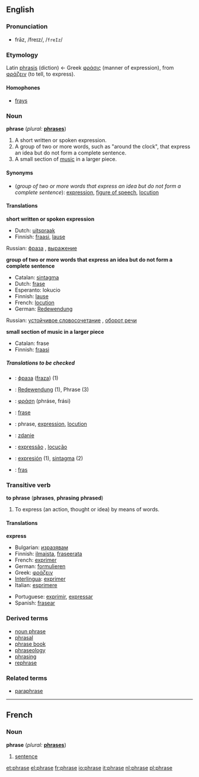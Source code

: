 ==English==

===Pronunciation===
*frāz, /freɪz/, /<tt>freIz</tt>/

===Etymology===
Latin [[phrasis]] (diction) ← Greek [[φράσις]] (manner of expression), from [[φράζειν]] (to tell, to express).

====Homophones====
*[[fray]]s

===Noun===
'''phrase''' (''plural:'' '''[[phrases]]''')

#A short written or spoken expression.
#A group of two or more words, such as "around the clock", that express an idea but do not form a complete sentence.
#A small section of [[music]] in a larger piece.

====Synonyms====
*(''group of two or more words that express an idea but do not form a complete sentence''): [[expression]], [[figure of speech]], [[locution]]

====Translations====

'''short written or spoken expression'''
{{top}}
*Dutch: [[uitspraak]] {{f}}
*Finnish: [[fraasi]], [[lause]]
{{mid}}
Russian: [[фраза]] {{f}}, [[выражение]] {{n}}
{{bottom}}

'''group of two or more words that express an idea but do not form a complete sentence'''
{{top}}
*Catalan: [[sintagma]] {{m}}
*Dutch: [[frase#Dutch|frase]] {{f}}
*Esperanto: lokucio
*Finnish: [[lause]]
*French: [[locution#French|locution]] {{f}}
*German: [[Redewendung]] {{f}}
{{mid}}
Russian: [[устойчивое словосочетание]] {{n}}, [[оборот речи]]
{{bottom}}

'''small section of music in a larger piece'''
{{top}}
*Catalan: frase {{f}}
*Finnish: [[fraasi]]
{{mid}}
{{bottom}}

=====Translations to be checked=====
<!--Remove this section once all of the translations below have been moved into the tables above.-->
{{checktrans}}

*{{ttbc|Bulgarian}}: [[фраза]] ([[fraza]]) {{f}} (1)
*{{ttbc|German}}: [[Redewendung]] {{f}} (1), Phrase {{f}} (3)
*{{ttbc|Greek}}: [[φράση]] (phr&aacute;se, fr&aacute;si)
*{{ttbc|Indonesian}}: [[frase]]
*{{ttbc|Interlingua}}: phrase, [[expression#Interlingua|expression]], [[locution#Interlingua|locution]]
*{{ttbc|Polish}}: [[zdanie]] {{n}}
*{{ttbc|Portuguese}}: [[expressão]] {{f}}, [[locução]] {{f}}
*{{ttbc|Spanish}}: [[expresión]] {{f}} (1), [[sintagma]] {{m}} (2)
*{{ttbc|Swedish}}: [[fras]]

===Transitive verb===
'''to phrase''' ('''phrases''', '''phrasing''' '''phrased''')

#To express (an action, thought or idea) by means of words.
<!--disputed: #To use diplomatic words.-->
<!--disputed: #To use grammatical or non-slang words.-->

====Translations====

'''express'''
{{top}}
*Bulgarian: [[изразявам]]
*Finnish: [[ilmaista]], [[fraseerata]]
*French: [[exprimer#French|exprimer]]
*German: [[formulieren]]
*Greek: [[φράζειν]]
*[[Interlingua]]: [[exprimer#Interlingua|exprimer]]
*Italian: [[esprimere]]
{{mid}}
*Portuguese: [[exprimir]], [[expressar]]
*Spanish: [[frasear]]
{{bottom}}

===Derived terms===
*[[noun phrase]]
*[[phrasal]]
*[[phrase book]]
*[[phraseology]]
*[[phrasing]]
*[[rephrase]]

===Related terms===
*[[paraphrase]]

----
==French==
===Noun===
'''phrase'''  (''plural:'' '''[[phrases]]''')
# [[sentence]] {{f}}

[[et:phrase]]
[[el:phrase]]
[[fr:phrase]]
[[io:phrase]]
[[it:phrase]]
[[nl:phrase]]
[[pl:phrase]]